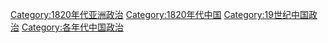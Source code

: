 [[Category:1820年代亚洲政治|Category:1820年代亚洲政治]]
[[Category:1820年代中国|Category:1820年代中国]]
[[Category:19世纪中国政治|Category:19世纪中国政治]]
[[Category:各年代中国政治|Category:各年代中国政治]]